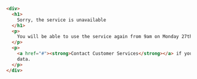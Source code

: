 ```html
  <div>
    <h1>
      Sorry, the service is unavailable
    </h1>
    <p>
      You will be able to use the service again from 9am on Monday 27th June 2024
    </p>
    <p>
      <a href="#"><strong>Contact Customer Services</strong></a> if you need to speak to someone about submitting survey <br/>
      data.
    </p>
  </div>
```
